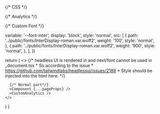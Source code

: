 {/* CSS */}

{/* Analytics */}

{/* Custom Font */}

  variable: '--font-inter',
  display: 'block',
  style: 'normal',
  src: [
    {
      path: '../public/fonts/InterDisplay-roman.var.woff2',
      weight: '100',
      style: 'normal',
    },
    {
      path: '../public/fonts/InterDisplay-roman.var.woff2',
      weight: '900',
      style: 'normal',
    },
  ],
})

  return (
    <>
      {/* headless UI is rendered in <body> and next/font cannot be used in _document.tsx
       * So according to the issue
       * https://github.com/tailwindlabs/headlessui/issues/2189
       * Style should be injected into the html here.
       */}
      <style jsx global>{`
        html {
          font-family: ${inter.style.fontFamily};
        }
      `}</style>

      {/* Normal part*/}
      <Component {...pageProps} />
      <CustomAnalytics />
    </>

)
}
